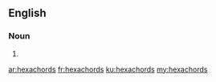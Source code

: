 ==English==

===Noun===
{{head|en|plural}}

# {{plural of|hexachord|lang=en}}

[[ar:hexachords]]
[[fr:hexachords]]
[[ku:hexachords]]
[[my:hexachords]]